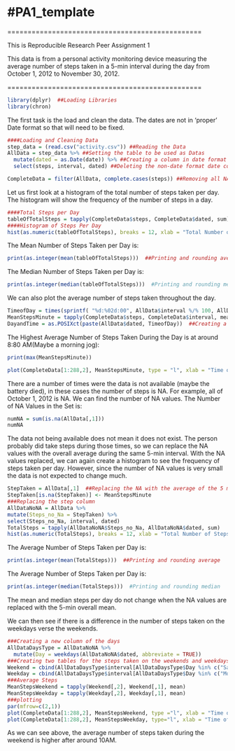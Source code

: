#PA1_template
================================================
================================================

This is Reproducible Research Peer Assignment 1

This data is from a personal activity monitoring device measuring the average number of steps taken in a 5-min interval during the day from October 1, 2012 to November
30, 2012. 

================================================
```r
library(dplyr)  ##Loading Libraries
library(chron)
```
The first task is the load and clean the data. The dates are not in 'proper' Date format so that will need to be fixed. 
```r
####Loading and Cleaning Data
step_data = (read.csv("activity.csv")) ##Reading the Data
AllData = step_data %>% ##Setting the table to be used as Datas
  mutate(dated = as.Date(date)) %>% ##Creating a column in date format
  select(steps, interval, dated) ##Deleting the non-date format date column

CompleteData = filter(AllData, complete.cases(steps)) ##Removing all NA cases
```
Let us first look at a histogram of the total number of steps taken per day. The histogram will show the frequency of the number of steps in a day.
```r
####Total Steps per Day 
tableOfTotalSteps = tapply(CompleteData$steps, CompleteData$dated, sum)  
####Histogram of Steps Per Day
hist(as.numeric(tableOfTotalSteps), breaks = 12, xlab = "Total Number of Steps per Day", ylab = "Frequency", main = "Total Number of Steps taken per Day", col = "Blue")


```  

The Mean Number of Steps Taken per Day is:
```r
print(as.integer(mean(tableOfTotalSteps)))  ##Printing and rounding average
```  
The Median Number of Steps Taken per Day is:
```r
print(as.integer(median(tableOfTotalSteps)))  #Printing and rounding median
```  
We can also plot the average number of steps taken throughout the day. 
```r
TimeofDay = times(sprintf( "%d:%02d:00", AllData$interval %/% 100, AllData$interval %% 100 ))  #Converting 5min intervals into 00:00:00 format
MeanStepsMinute = tapply(CompleteData$steps, CompleteData$interval, mean) #Creating a vector of the average steps per 5-min interval
DayandTime = as.POSIXct(paste(AllData$dated, TimeofDay))  ##Creating a vector of time and day in Y-M-D H:M:S format
```
The Highest Average Number of Steps Taken During the Day is at around 8:80 AM(Maybe a morning jog):
```r
print(max(MeanStepsMinute))
```
```r
plot(CompleteData[1:288,2], MeanStepsMinute, type = "l", xlab = "Time of Day in 5-min Intervals", ylab="Average Number of Steps", main = "Average Number of Steps taken During the Day", xaxp=c(0,2400,30) )   ###Creating a plot of average steps taken during day

```

There are a number of times were the data is not available (maybe the battery died), in these cases the number of steps is NA. For example, all of October 1, 2012 is NA. We can find the number of NA values. The Number of NA Values in the Set is:
```r
numNA = sum(is.na(AllData[,1]))
numNA
```
The data not being available does not mean it does not exist. The person probably did take steps during those times, so we can replace the NA values with the overall average during the same 5-min interval. With the NA values replaced, we can again create a histogram to see the frequency of steps taken per day. However, since the number of NA values is very small the data is not expected to change much. 
```r
StepTaken = AllData[,1]  ##Replacing the NA with the average of the 5 min interval
StepTaken[is.na(StepTaken)] <- MeanStepsMinute
###Replacing the step column
AllDataNoNA = AllData %>% 
mutate(Steps_no_Na = StepTaken) %>% 
select(Steps_no_Na, interval, dated)
TotalSteps = tapply(AllDataNoNA$Steps_no_Na, AllDataNoNA$dated, sum)
hist(as.numeric(TotalSteps), breaks = 12, xlab = "Total Number of Steps per Day", ylab = "Frequency of Steps", main = "Total Number of Steps taken per Day", sub = "NAs Replaced with Average of 5-min", col="Green")

```

The Average Number of Steps Taken per Day is:
```r
print(as.integer(mean(TotalSteps)))  ##Printing and rounding average
```  
The Average Number of Steps Taken per Day is:
```r
print(as.integer(median(TotalSteps)))  #Printing and rounding median
```  
The mean and median steps per day do not change when the NA values are replaced with the 5-min overall mean. 

We can then see if there is a difference in the number of steps taken on the weekdays verse the weekends. 
```r
###Creating a new column of the days
AllDataDaysType = AllDataNoNA %>% 
  mutate(Day = weekdays(AllDataNoNA$dated, abbreviate = TRUE)) 
###Creating two tables for the steps taken on the weekends and weekdays
Weekend = cbind(AllDataDaysType$interval[AllDataDaysType$Day %in% c("Sat", "Sun")], AllDataDaysType$Steps_no_Na[AllDataDaysType$Day %in% c("Sat", "Sun")])
Weekday = cbind(AllDataDaysType$interval[AllDataDaysType$Day %in% c("Mon", "Tue", "Wed", "Thu", "Fri")], AllDataDaysType$Steps_no_Na[AllDataDaysType$Day %in% c("Mon", "Tue", "Wed", "Thu", "Fri")])
###Average Steps
MeanStepsWeekend = tapply(Weekend[,2], Weekend[,1], mean)
MeanStepsWeekday = tapply(Weekday[,2], Weekday[,1], mean)
###plotting
par(mfrow=c(2,1))
plot(CompleteData[1:288,2], MeanStepsWeekend, type ="l", xlab = "Time of Day in 5-min Intervals", ylab="Average Number of Steps", main = "Average Number of Steps taken During a Weekend", xaxp=c(0,2400,30) )
plot(CompleteData[1:288,2], MeanStepsWeekday, type="l", xlab = "Time of Day in 5-min Intervals", ylab="Average Number of Steps", main = "Average Number of Steps taken During a Weekday", xaxp=c(0,2400,30) )
```
As we can see above, the average number of steps taken during the weekend is higher after around 10AM.
